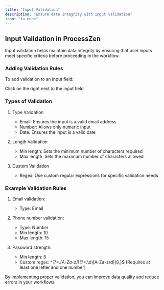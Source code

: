 ```yaml
---
title: "Input Validation"
description: "Ensure data integrity with input validation"
icon: "fa-cube"
---
```


## Input Validation in ProcessZen

Input validation helps maintain data integrity by ensuring that user inputs meet specific criteria before proceeding in the workflow.

### Adding Validation Rules

To add validation to an input field:

Click on the <Icon icon="gear" iconType="solid" /> right next to the input field

### Types of Validation

1. Type Validation

   - Email: Ensures the input is a valid email address
   - Number: Allows only numeric input
   - Date: Ensures the input is a valid date

2. Length Validation

   - Min length: Sets the minimum number of characters required
   - Max length: Sets the maximum number of characters allowed

3. Custom Validation
   - Regex: Use custom regular expressions for specific validation needs

### Example Validation Rules

1. Email validation:

   - Type: Email

2. Phone number validation:

   - Type: Number
   - Min length: 10
   - Max length: 15

3. Password strength:
   - Min length: 8
   - Custom regex: ^(?=._[A-Za-z])(?=._\d)[A-Za-z\d]{8,}$
     (Requires at least one letter and one number)

By implementing proper validation, you can improve data quality and reduce errors in your workflows.
